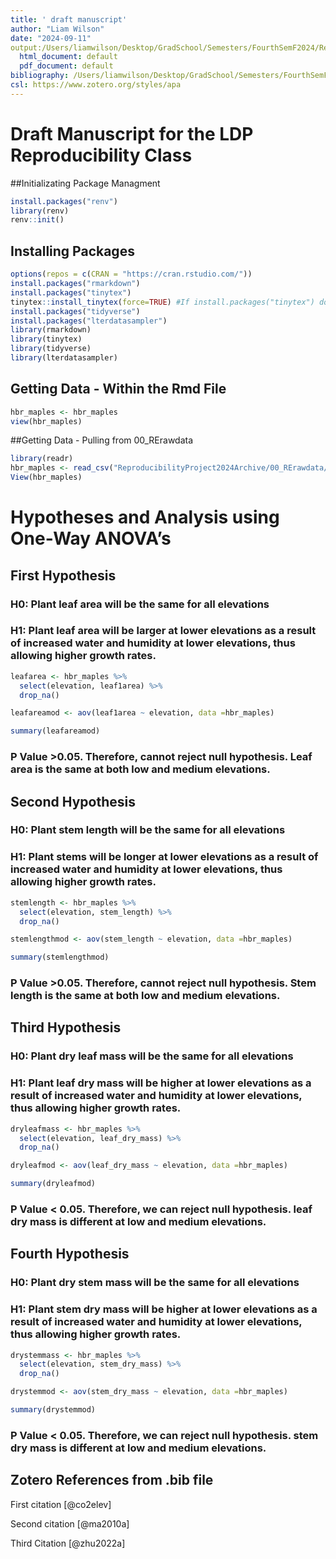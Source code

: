 ```yaml
---
title: ' draft manuscript'
author: "Liam Wilson"
date: "2024-09-11"
output:/Users/liamwilson/Desktop/GradSchool/Semesters/FourthSemF2024/ReproducibilityR/ReproducibilityProjectF2024/ReproducibilityGitProject/REoutdata
  html_document: default
  pdf_document: default
bibliography: /Users/liamwilson/Desktop/GradSchool/Semesters/FourthSemF2024/ReproducibilityR/ReproducibilityProjectF2024/ReproducibilityGitProject/REmanuscript/updatedreferences.bib
csl: https://www.zotero.org/styles/apa
---
```


# Draft Manuscript for the LDP Reproducibility Class

##Initializating Package Managment 
```r
install.packages("renv")
library(renv)
renv::init()
```

## Installing Packages

```r
options(repos = c(CRAN = "https://cran.rstudio.com/"))
install.packages("rmarkdown")
install.packages("tinytex")
tinytex::install_tinytex(force=TRUE) #If install.packages("tinytex") does not work)
install.packages("tidyverse")
install.packages("lterdatasampler")
library(rmarkdown)
library(tinytex)
library(tidyverse)
library(lterdatasampler)
```

## Getting Data - Within the Rmd File

```r
hbr_maples <- hbr_maples
view(hbr_maples)
```

##Getting Data - Pulling from 00_RErawdata
```r
library(readr)
hbr_maples <- read_csv("ReproducibilityProject2024Archive/00_RErawdata/hbr_maples.csv")
View(hbr_maples)
```

# Hypotheses and Analysis using One-Way ANOVA's

## First Hypothesis

### H0: Plant leaf area will be the same for all elevations 

### H1: Plant leaf area will be larger at lower elevations as a result of increased water and humidity at lower elevations, thus allowing higher growth rates. 


```r
leafarea <- hbr_maples %>%
  select(elevation, leaf1area) %>%
  drop_na()

leafareamod <- aov(leaf1area ~ elevation, data =hbr_maples)

summary(leafareamod)

```

### P Value >0.05. Therefore, cannot reject null hypothesis. Leaf area is the same at both low and medium elevations. 

## Second Hypothesis

### H0: Plant stem length will be the same for all elevations 

### H1: Plant stems will be longer at lower elevations as a result of increased water and humidity at lower elevations, thus allowing higher growth rates.

```r
stemlength <- hbr_maples %>%
  select(elevation, stem_length) %>%
  drop_na()

stemlengthmod <- aov(stem_length ~ elevation, data =hbr_maples)

summary(stemlengthmod)

```

### P Value >0.05. Therefore, cannot reject null hypothesis. Stem length is the same at both low and medium elevations.

## Third Hypothesis

### H0: Plant dry leaf mass will be the same for all elevations 

### H1: Plant leaf dry mass will be higher at lower elevations as a result of increased water and humidity at lower elevations, thus allowing higher growth rates.

```r
dryleafmass <- hbr_maples %>%
  select(elevation, leaf_dry_mass) %>%
  drop_na()

dryleafmod <- aov(leaf_dry_mass ~ elevation, data =hbr_maples)

summary(dryleafmod)

```

### P Value < 0.05. Therefore, we can reject null hypothesis. leaf dry mass is different at low and medium elevations.

## Fourth Hypothesis
### H0: Plant dry stem mass will be the same for all elevations 

### H1: Plant stem dry mass will be higher at lower elevations as a result of increased water and humidity at lower elevations, thus allowing higher growth rates.

```r
drystemmass <- hbr_maples %>%
  select(elevation, stem_dry_mass) %>%
  drop_na()

drystemmod <- aov(stem_dry_mass ~ elevation, data =hbr_maples)

summary(drystemmod)

```

### P Value < 0.05. Therefore, we can reject null hypothesis. stem dry mass is different at low and medium elevations.


## Zotero References from .bib file

First citation [@co2elev]

Second citation [@ma2010a]

Third Citation [@zhu2022a]


